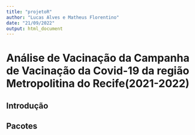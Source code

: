 ```yaml
---
title: "projetoR"
author: "Lucas Alves e Matheus Florentino"
date: "21/09/2022"
output: html_document
---
```


# Análise de Vacinação da Campanha de Vacinação da Covid-19 da região Metropolitina do Recife(2021-2022){.tabset}

##   Introdução

## Pacotes{.tabset}